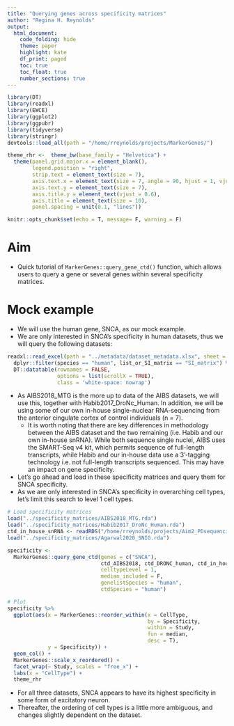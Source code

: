 ```yaml
---
title: "Querying genes across specificity matrices"
author: "Regina H. Reynolds"
output: 
  html_document:
    code_folding: hide
    theme: paper
    highlight: kate
    df_print: paged
    toc: true
    toc_float: true
    number_sections: true
---
```


```r

library(DT)
library(readxl)
library(EWCE)
library(ggplot2)
library(ggpubr)
library(tidyverse)
library(stringr)
devtools::load_all(path = "/home/rreynolds/projects/MarkerGenes/")

theme_rhr <-  theme_bw(base_family = "Helvetica") + 
  theme(panel.grid.major.x = element_blank(),
        legend.position = "right",
        strip.text = element_text(size = 7),
        axis.text.x = element_text(size = 7, angle = 90, hjust = 1, vjust = 0.5),
        axis.text.y = element_text(size = 7),
        axis.title.y = element_text(vjust = 0.6),
        axis.title = element_text(size = 10),
        panel.spacing = unit(0.1, "lines"))

knitr::opts_chunk$set(echo = T, message= F, warning = F)
```

# Aim
- Quick tutorial of `MarkerGenes::query_gene_ctd()` function, which allows users to query a gene or several genes within several specificity matrices.

# Mock example
- We will use the human gene, SNCA, as our mock example.
- We are only interested in SNCA's specificity in human datasets, thus we will query the following datasets:
```r

readxl::read_excel(path = "../metadata/dataset_metadata.xlsx", sheet = "Data") %>% 
  dplyr::filter(species == "human", list_or_SI_matrix == "SI_matrix") %>% 
  DT::datatable(rownames = FALSE,
                options = list(scrollX = TRUE),
                class = 'white-space: nowrap')

```

- As AIBS2018_MTG is the more up to data of the AIBS datasets, we will use this, together with Habib2017_DroNc_Human. In addition, we will be using some of our own in-house single-nuclear RNA-sequencing from the anterior cingulate cortex of control individuals (n = 7).
    - It is worth noting that there are key differences in methodology between the AIBS dataset and the two remaining (i.e. Habib and our own in-house snRNA). While both sequence single nuclei, AIBS uses the SMART-Seq v4 kit, which permits sequence of full-length transcripts, while Habib and our in-house data use a 3'-tagging technology i.e. not full-length transcripts sequenced. This may have an impact on gene specificity.
- Let's go ahead and load in these specificity matrices and query them for SNCA specificity.
- As we are only interested in SNCA's specificity in overarching cell types, let's limit this search to level 1 cell types.
```r

# Load specificity matrices
load("../specificity_matrices/AIBS2018_MTG.rda")
load("../specificity_matrices/Habib2017_DroNc_Human.rda")
ctd_in_house_snRNA <- readRDS("/home/rreynolds/projects/Aim2_PDsequencing_wd/results/snRNA/specificity_matrices/2020_March/ctd_Control.rds")
load("../specificity_matrices/Agarwal2020_SNIG.rda")

specificity <- 
  MarkerGenes::query_gene_ctd(genes = c("SNCA"),
                              ctd_AIBS2018, ctd_DRONC_human, ctd_in_house_snRNA,
                              celltypeLevel = 1, 
                              median_included = F,
                              genelistSpecies = "human", 
                              ctdSpecies = "human")

# Plot
specificity %>% 
  ggplot(aes(x = MarkerGenes::reorder_within(x = CellType, 
                                             by = Specificity, 
                                             within = Study, 
                                             fun = median, 
                                             desc = T), 
             y = Specificity)) + 
  geom_col() +
  MarkerGenes::scale_x_reordered() +
  facet_wrap(~ Study, scales = "free_x") + 
  labs(x = "CellType") +
  theme_rhr

```
- For all three datasets, SNCA appears to have its highest specificity in some form of excitatory neuron. 
- Thereafter, the ordering of cell types is a little more ambiguous, and changes slightly dependent on the dataset. 


